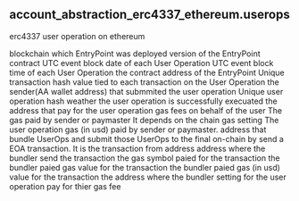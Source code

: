 ## account_abstraction_erc4337_ethereum.userops 
erc4337 user operation on ethereum

<ParamField path="blockchain">
blockchain which EntryPoint was deployed
</ParamField>
<ParamField path="version">
version of the EntryPoint contract
</ParamField>
<ParamField path="block_month">
UTC event block date of each User Operation
</ParamField>
<ParamField path="block_time">
UTC event block time of each User Operation
</ParamField>
<ParamField path="entrypoint_contract">
the contract address of the EntryPoint
</ParamField>
<ParamField path="tx_hash">
Unique transaction hash value tied to each transaction on the User Operation
</ParamField>
<ParamField path="sender">
the sender(AA wallet address) that submmited the user operation
</ParamField>
<ParamField path="userop_hash">
Unique user operation hash
</ParamField>
<ParamField path="success">
weather the user operation is successfully execuated
</ParamField>
<ParamField path="paymaster">
the address that pay for the user operation gas fees on behalf of the user
</ParamField>
<ParamField path="op_fee">
The gas paid by sender or paymaster It depends on the chain gas setting
</ParamField>
<ParamField path="op_fee_usd">
The user operation gas (in usd) paid by sender or paymaster. 
</ParamField>
<ParamField path="bundler">
address that bundle UserOps and submit those UserOps to the final on-chain by send a EOA transaction. It is the transaction from address
</ParamField>
<ParamField path="tx_to">
address where the bundler send the transaction
</ParamField>
<ParamField path="gas_symbol">
the gas symbol paied for the transaction
</ParamField>
<ParamField path="tx_fee">
the bundler paied gas value for the transaction
</ParamField>
<ParamField path="tx_fee_usd">
the bundler paied gas (in usd) value for the transaction
</ParamField>
<ParamField path="beneficiary">
the address where the bundler setting for the user operation pay for thier gas fee
</ParamField>
